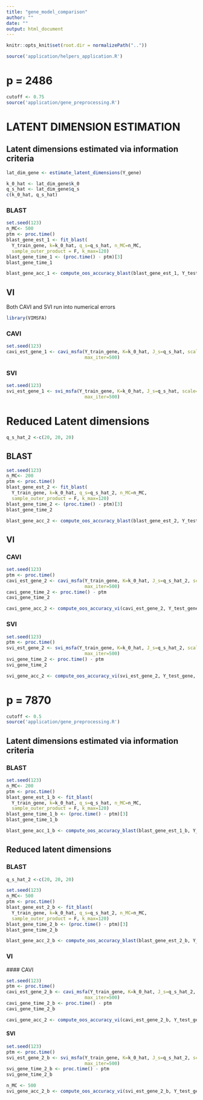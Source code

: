 ```yaml
---
title: "gene_model_comparison"
author: ""
date: ""
output: html_document
---
```


```r
knitr::opts_knit$set(root.dir = normalizePath(".."))
```


```r
source('application/helpers_application.R')
```


# p = 2486
```r
cutoff <- 0.75
source('application/gene_preprocessing.R')
```


# LATENT DIMENSION ESTIMATION

## Latent dimensions estimated via information criteria

```r
lat_dim_gene <- estimate_latent_dimensions(Y_gene)

k_0_hat <- lat_dim_gene$k_0
q_s_hat <- lat_dim_gene$q_s
c(k_0_hat, q_s_hat)
```

### BLAST
```r
set.seed(123)
n_MC<- 500
ptm <- proc.time()
blast_gene_est_1 <- fit_blast(
  Y_train_gene, k=k_0_hat, q_s=q_s_hat, n_MC=n_MC,
  sample_outer_product = F, k_max=120) 
blast_gene_time_1 <- (proc.time() - ptm)[3]
blast_gene_time_1
```

```r
blast_gene_acc_1 <- compute_oos_accuracy_blast(blast_gene_est_1, Y_test_gene, impute_factor_index_gene, coverage=F)
```



## VI 
Both CAVI and SVI run into numerical errors
```r
library(VIMSFA)
```

### CAVI
```r
set.seed(123)
cavi_est_gene_1 <- cavi_msfa(Y_train_gene, K=k_0_hat, J_s=q_s_hat, scale=F,
                             max_iter=500)
```

### SVI
```r
set.seed(123)
svi_est_gene_1 <- svi_msfa(Y_train_gene, K=k_0_hat, J_s=q_s_hat, scale=F,
                             max_iter=500)
```


# Reduced Latent dimensions
```r
q_s_hat_2 <-c(20, 20, 20)
```


## BLAST
```r
set.seed(123)
n_MC<- 200
ptm <- proc.time()
blast_gene_est_2 <- fit_blast(
  Y_train_gene, k=k_0_hat, q_s=q_s_hat_2, n_MC=n_MC,
  sample_outer_product = F, k_max=120) 
blast_gene_time_2 <- (proc.time() - ptm)[3]
blast_gene_time_2
```

```r
blast_gene_acc_2 <- compute_oos_accuracy_blast(blast_gene_est_2, Y_test_gene, impute_factor_index_gene, coverage = F)
```


## VI 

### CAVI
```r
set.seed(123)
ptm <- proc.time()
cavi_est_gene_2 <- cavi_msfa(Y_train_gene, K=k_0_hat, J_s=q_s_hat_2, scale=F,
                             max_iter=500)
cavi_gene_time_2 <- proc.time() - ptm
cavi_gene_time_2
```

```r
cavi_gene_acc_2 <- compute_oos_accuracy_vi(cavi_est_gene_2, Y_test_gene, impute_factor_index_gene, n_MC=n_MC)
```


### SVI
```r
set.seed(123)
ptm <- proc.time()
svi_est_gene_2 <- svi_msfa(Y_train_gene, K=k_0_hat, J_s=q_s_hat_2, scale=F,
                             max_iter=500)
svi_gene_time_2 <- proc.time() - ptm
svi_gene_time_2
```

```r
svi_gene_acc_2 <- compute_oos_accuracy_vi(svi_est_gene_2, Y_test_gene, impute_factor_index_gene, n_MC=n_MC)
```

# p = 7870
```r
cutoff <- 0.5
source('application/gene_preprocessing.R')
```


## Latent dimensions estimated via information criteria

### BLAST
```r
set.seed(123)
n_MC<- 200
ptm <- proc.time()
blast_gene_est_1_b <- fit_blast(
  Y_train_gene, k=k_0_hat, q_s=q_s_hat, n_MC=n_MC,
  sample_outer_product = F, k_max=120) 
blast_gene_time_1_b <- (proc.time() - ptm)[3]
blast_gene_time_1_b
```


```r
blast_gene_acc_1_b <- compute_oos_accuracy_blast(blast_gene_est_1_b, Y_test_gene, impute_factor_index_gene, coverage=F)
```
## Reduced latent dimensions 

### BLAST
```r
q_s_hat_2 <-c(20, 20, 20)

set.seed(123)
n_MC<- 500
ptm <- proc.time()
blast_gene_est_2_b <- fit_blast(
  Y_train_gene, k=k_0_hat, q_s=q_s_hat_2, n_MC=n_MC,
  sample_outer_product = F, k_max=120) 
blast_gene_time_2_b <- (proc.time() - ptm)[3]
blast_gene_time_2_b
```

```r
blast_gene_acc_2_b <- compute_oos_accuracy_blast(blast_gene_est_2_b, Y_test_gene, impute_factor_index_gene, coverage=F)
```

### VI 

 #### CAVI
```r
set.seed(123)
ptm <- proc.time()
cavi_est_gene_2_b <- cavi_msfa(Y_train_gene, K=k_0_hat, J_s=q_s_hat_2, scale=F,
                             max_iter=500)
cavi_gene_time_2_b <- proc.time() - ptm
cavi_gene_time_2_b
```

```r
cavi_gene_acc_2 <- compute_oos_accuracy_vi(cavi_est_gene_2_b, Y_test_gene, impute_factor_index_gene, n_MC=n_MC)
```

#### SVI
```r
set.seed(123)
ptm <- proc.time()
svi_est_gene_2_b <- svi_msfa(Y_train_gene, K=k_0_hat, J_s=q_s_hat_2, scale=F,
                             max_iter=500)
svi_gene_time_2_b <- proc.time() - ptm
svi_gene_time_2_b
```


```r
n_MC <- 500
svi_gene_acc_2_b <- compute_oos_accuracy_vi(svi_est_gene_2_b, Y_test_gene, impute_factor_index_gene, n_MC=n_MC)
```

